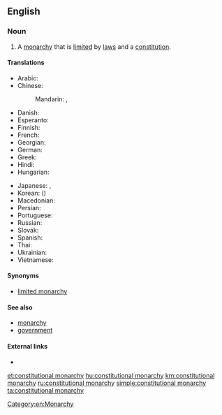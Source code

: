 ==English==

===Noun===
{{en-noun|head=[[constitutional]] [[monarchy]]|constitutional monarchies}}

# A [[monarchy]] that is [[limit]]ed by [[law]]s and a [[constitution]].

====Translations====
{{trans-top|monarchy limited by laws and a constitution}}
* Arabic: {{t|ar|مَلِكِيَّة دُسْتُورِيَّة|f|tr=malikiyya dustūriyya}}
* Chinese:
*: Mandarin: {{t+|cmn|君主立憲制|sc=Hani}}, {{t|cmn|君主立宪制|tr=jūnzhǔ lìxiànzhì|sc=Hani}}
* Danish: {{t|da|konstitutionelt monarki|n}}
* Esperanto: {{t-needed|eo}}
* Finnish: {{t|fi|perustuslaillinen monarkia}}
* French: {{t+|fr|monarchie constitutionnelle|f}}
* Georgian: {{t|ka|კონსტიტუციური მონარქია|sc=Geor}}
* German: {{t+|de|konstitutionelle Monarchie|f}}
* Greek: {{t|el|συνταγματική μοναρχία|f}}
* Hindi: {{t-needed|hi}}
* Hungarian: {{t+|hu|alkotmányos monarchia}}
{{trans-mid}}
* Japanese: {{t+|ja|立憲君主制|tr=りっけんくんしゅせい, rikken kunshusei}}, {{t|ja|立憲君主政体|tr=りっけんくんしゅせいたい, rikken kunshuseitai}}
* Korean: {{t+|ko|입헌 군주제|tr=ibheon gunjuje}} ({{t|ko|立憲君主制}})
* Macedonian: {{t|mk|уставна монархија|f}}
* Persian: {{t-needed|fa}}
* Portuguese: {{t|pt|monarquia constitucional|f}}
* Russian: {{t|ru|конституцио́нная мона́рхия|f}}
* Slovak: {{t|sk|konštitučná monarchia|f}}
* Spanish: {{t|es|monarquía constitucional|f}}
* Thai: {{t|th|ราชาธิปไตยภายใต้รัฐธรรมนูญ|tr=rachathipatai phai tai ratthathammanun|sc=Thai}}
* Ukrainian: {{t-needed|uk}}
* Vietnamese: {{t-needed|vi}}
{{trans-bottom}}

====Synonyms====
* [[limited monarchy]]

====See also====
* [[monarchy]]
* [[government]]

====External links====
* {{pedialite}}

[[Category:en:Monarchy]]

[[et:constitutional monarchy]]
[[hu:constitutional monarchy]]
[[km:constitutional monarchy]]
[[ru:constitutional monarchy]]
[[simple:constitutional monarchy]]
[[ta:constitutional monarchy]]